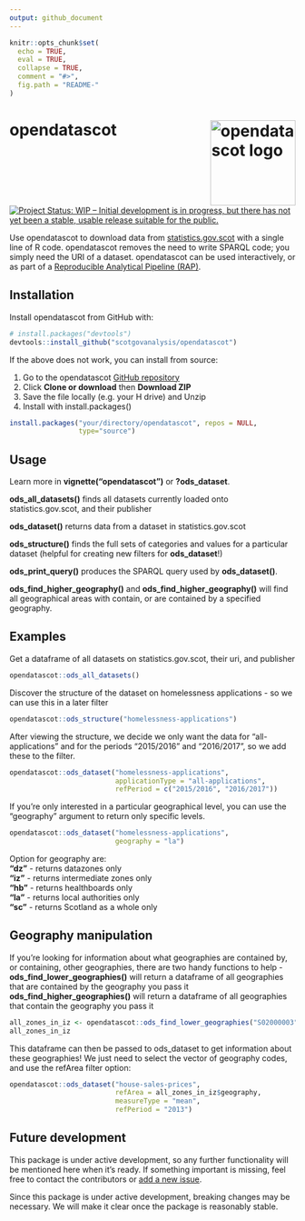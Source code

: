 ```yaml
---
output: github_document
---
```


<!-- README.md is generated from README.Rmd. Please edit that file -->

```r
knitr::opts_chunk$set(
  echo = TRUE,
  eval = TRUE,
  collapse = TRUE,
  comment = "#>",
  fig.path = "README-"
)
```

# opendatascot <img src = "man/figures/logo.svg" alt = "opendatascot logo" align = "right" height = 150/>

[![Project Status: WIP – Initial development is in progress, but there has not yet been a stable, usable release suitable for the public.](https://www.repostatus.org/badges/latest/wip.svg)](https://www.repostatus.org/#wip)

Use opendatascot to download data from [statistics.gov.scot](http://statistics.gov.scot/home) with a single line of R code. opendatascot removes the need to write SPARQL code; you simply need the URI of a dataset. opendatascot can be used interactively, or as part of a [Reproducible Analytical Pipeline (RAP)](https://analysisfunction.civilservice.gov.uk/support/reproducible-analytical-pipelines/).


## Installation

Install opendatascot from GitHub with:

``` r
# install.packages("devtools")
devtools::install_github("scotgovanalysis/opendatascot")
```

If the above does not work, you can install from source:

1.  Go to the opendatascot
    [GitHub repository](https://github.com/scotgovanalysis/opendatascot)
2.  Click **Clone or download** then **Download ZIP**
3.  Save the file locally (e.g. your H drive) and Unzip
4.  Install with install.packages()

<!-- end list -->

``` r
install.packages("your/directory/opendatascot", repos = NULL,
                 type="source")
```


## Usage

Learn more in **vignette("opendatascot")** or **?ods_dataset**.

**ods_all_datasets()** finds all datasets currently loaded onto statistics.gov.scot, and their publisher

**ods_dataset()** returns data from a dataset in
statistics.gov.scot

**ods_structure()** finds the full sets of categories and values
for a particular dataset (helpful for creating new filters for
**ods_dataset**\!)

**ods_print_query()** produces the SPARQL query used by **ods_dataset()**.

**ods_find_higher_geography()** and **ods_find_higher_geography()** will find all geographical areas with contain, or are contained by a specified geography.


## Examples

Get a dataframe of all datasets on statistics.gov.scot, their uri, and publisher

``` r
opendatascot::ods_all_datasets()
```

Discover the structure of the dataset on homelessness applications - so
we can use this in a later filter

``` r
opendatascot::ods_structure("homelessness-applications")
```

After viewing the structure, we decide we only want the data for "all-applications" and for the periods "2015/2016" and "2016/2017", so we add these to the filter.

``` r
opendatascot::ods_dataset("homelessness-applications",
                          applicationType = "all-applications",
                          refPeriod = c("2015/2016", "2016/2017"))
```

If you're only interested in a particular geographical level, you can use the "geography" argument to return only specific levels.

``` r
opendatascot::ods_dataset("homelessness-applications",
                          geography = "la")
```

Option for geography are:<br/>
**"dz"** - returns datazones only<br/>
**"iz"** - returns intermediate zones only<br/>
**"hb"** - returns healthboards only<br/>
**"la"** - returns local authorities only<br/>
**"sc"** - returns Scotland as a whole only<br/>


## Geography manipulation

If you're looking for information about what geographies are contained by, or containing, other geographies, there are two handy functions to help -
**ods_find_lower_geographies()** will return a dataframe of all geographies that are contained by the geography you pass it
**ods_find_higher_geographies()** will return a dataframe of all geographies that contain the geography you pass it

``` r
all_zones_in_iz <- opendatascot::ods_find_lower_geographies("S02000003")
all_zones_in_iz
```

This dataframe can then be passed to ods_dataset to get information about these geographies! We just need to select the vector of geography codes, and use the refArea filter option:

``` r
opendatascot::ods_dataset("house-sales-prices",
                          refArea = all_zones_in_iz$geography,
                          measureType = "mean",
                          refPeriod = "2013")
```


## Future development

This package is under active development, so any further functionality
will be mentioned here when it’s ready. If something important is
missing, feel free to contact the contributors or [add a new
issue](https://github.com/scotgovanalysis/opendatascot/issues).

Since this package is under active development, breaking changes may be
necessary. We will make it clear once the package is reasonably stable.

